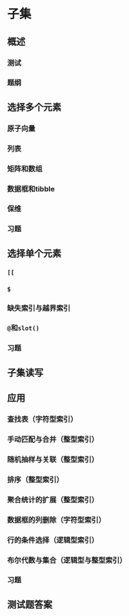 # 子集 {#subsetting}

## 概述

### 测试 {-}

### 题纲 {-}

## 选择多个元素 {#subset-multiple}

### 原子向量

### 列表

### 矩阵和数组

### 数据框和tibble

### 保维

### 习题

## 选择单个元素 {#subset-single}

### `[[`

### `$`

### 缺失索引与越界索引

### `@`和`slot()`

### 习题

## 子集读写

## 应用

### 查找表（字符型索引）

### 手动匹配与合并（整型索引）

### 随机抽样与关联（整型索引）

### 排序（整型索引）

### 聚合统计的扩展（整型索引）

### 数据框的列删除（字符型索引）

### 行的条件选择（逻辑型索引）

### 布尔代数与集合（逻辑型与整型索引）

### 习题

## 测试题答案 {#subsetting-quiz-answer}
